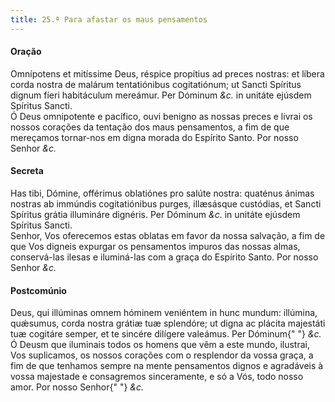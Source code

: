 ```yaml
---
title: 25.ª Para afastar os maus pensamentos
---
```


<h4 class="text-center">Oração</h4>
<div class="grid grid-cols-2 gap-5">
  <span class="text-justify">
    Omnípotens et mitíssime Deus, réspice propítius ad preces nostras: et líbera
    corda nostra de malárum tentatiónibus cogitatiónum; ut Sancti Spíritus
    dignum fíeri habitáculum mereámur. Per Dóminum <em>&c.</em> in unitáte
    ejúsdem Spíritus Sancti.
  </div>
  <span class="text-justify">
    Ó Deus omnipotente e pacífico, ouvi benigno as nossas preces e livrai os
    nossos corações da tentação dos maus pensamentos, a fim de que mereçamos
    tornar-nos em digna morada do Espírito Santo. Por nosso Senhor <em>&c.</em>
  </div>
</div>

<h4 class="text-center">Secreta</h4>
<div class="grid grid-cols-2 gap-5">
  <span class="text-justify">
    Has tibi, Dómine, offérimus oblatiónes pro salúte nostra: quaténus ánimas
    nostras ab immúndis cogitatiónibus purges, illæsásque custódias, et Sancti
    Spíritus grátia illumináre dignéris. Per Dóminum <em>&c.</em> in unitáte
    ejúsdem Spíritus Sancti.
  </div>
  <span class="text-justify">
    Senhor, Vos oferecemos estas oblatas em favor da nossa salvação, a fim de
    que Vos digneis expurgar os pensamentos impuros das nossas almas,
    conservá-las ilesas e iluminá-las com a graça do Espírito Santo. Por nosso
    Senhor <em>&c.</em>
  </div>
</div>

<h4 class="text-center">Postcomúnio</h4>
<div class="grid grid-cols-2 gap-5">
  <span class="text-justify">
    Deus, qui illúminas omnem hóminem veniéntem in hunc mundum: illúmina,
    quǽsumus, corda nostra grátiæ tuæ splendóre; ut digna ac plácita majestáti
    tuæ cogitáre semper, et te sincére dilígere valeámus. Per Dóminum{" "}
    <em>&c.</em>
  </div>
  <span class="text-justify">
    Ó Deusm que iluminais todos os homens que vêm a este mundo, ilustrai, Vos
    suplicamos, os nossos corações com o resplendor da vossa graça, a fim de que
    tenhamos sempre na mente pensamentos dignos e agradáveis à vossa majestade e
    consagremos sinceramente, e só a Vós, todo nosso amor. Por nosso Senhor{" "}
    <em>&c.</em>
  </div>
</div>
